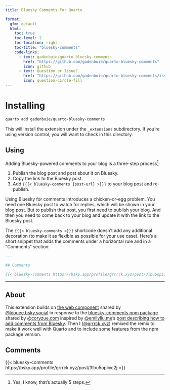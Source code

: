```yaml
---
title: Bluesky Comments For Quarto

format:
  gfm: default
  html:
    toc: true
    toc-level: 2
    toc-location: right
    toc-title: "bluesky-comments"
    code-links:
      - text: gadenbuie/quarto-bluesky-comments
        href: "https://github.com/gadenbuie/quarto-bluesky-comments"
        icon: github
      - text: Question or Issue?
        href: "https://github.com/gadenbuie/quarto-bluesky-comments/issues/new"
        icon: question-circle-fill
---
```


# Installing

```bash
quarto add gadenbuie/quarto-bluesky-comments
```

This will install the extension under the `_extensions` subdirectory.
If you're using version control, you will want to check in this directory.

## Using

Adding Bluesky-powered comments to your blog is a three-step process[^five-steps]:

1. Publish the blog post and post about it on Bluesky.
2. Copy the link to the Bluesky post.
3. Add `{{{< bluesky-comments {post-url} >}}}` to your blog post and re-publish.

[^five-steps]: Yes, I know, that's actually 5 steps.

Using Bluesky for comments introduces a chicken-or-egg problem.
You need one Bluesky post to watch for replies, which will be shown in your blog post.
But to publish that post, you first need to publish your blog.
And then you need to come back to your blog and update it with the link to the Bluesky post.

The `{{{< bluesky-comments >}}}` shortcode doesn't add any additional decoration (to make it as flexible as possible for your use case).
Here's a short snippet that adds the comments under a horizontal rule and in a "Comments" section:

```.markdown
---

## Comments

{{< bluesky-comments https://bsky.app/profile/grrrck.xyz/post/3lbu5opiixc2j >}}
```


::: {.content-visible when-format="html"}
---

## About

This extension builds on [the web component](https://gist.github.com/LoueeD/b7dec10b2ea56c825cbb0b3a514720ed) shared by [\@loouee.bsky.social](https://bsky.app/profile/louee.bsky.social/post/3lbsizqjik22o) in response to the [bluesky-comments npm package](https://github.com/czue/bluesky-comments) shared by [\@coryzue.com](https://bsky.app/profile/coryzue.com/post/3lbrko5zsgk24) inspired by [\@emilyliu.me](https://bsky.app/profile/emilyliu.me)'s [post describing how to add comments from Bluesky](https://bsky.app/profile/emilyliu.me/post/3lbqta5lnck2i).
Then I ([\@grrrck.xyz](https://bsky.app/profile/grrrck.xyz)) remixed the remix to make it work well with Quarto and to include some features from the npm package version.

## Comments

{{< bluesky-comments https://bsky.app/profile/grrrck.xyz/post/3lbu5opiixc2j >}}
:::
